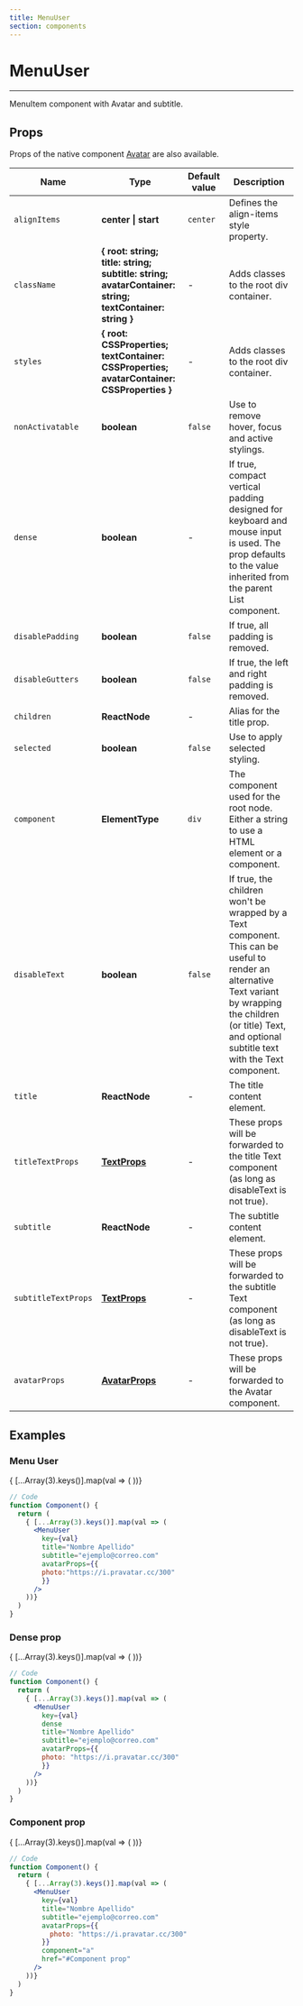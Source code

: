 ```yaml
---
title: MenuUser
section: components
---
```


# MenuUser

---

MenuItem component with Avatar and subtitle.

## Props

Props of the native component [Avatar](/Avatar) are also available.

| Name                 | Type                                                                                                  | Default value  | Description                                                                                                                                                                                                        |
| -------------------- | ----------------------------------------------------------------------------------------------------- | -------------- | ------------------------------------------------------------------------------------------------------------------------------------------------------------------------------------------------------------------ |
| `alignItems`         | **center \| start**                                                                                   | `center`       | Defines the align-items style property.                                                                                                                                                                            |
| `className`          | **{ root: string; title: string; subtitle: string; avatarContainer: string; textContainer: string }** | -              | Adds classes to the root div container.                                                                                                                                                                            |
| `styles`             | **{ root: CSSProperties; textContainer: CSSProperties; avatarContainer: CSSProperties  }**            | -              | Adds classes to the root div container.                                                                                                                                                                            |
| `nonActivatable`     | **boolean**                                                                                           | `false`        | Use to remove hover, focus and active stylings.                                                                                                                                                                    |
| `dense`              | **boolean**                                                                                           | -              | If true, compact vertical padding designed for keyboard and mouse input is used. The prop defaults to the value inherited from the parent List component.                                                          |
| `disablePadding`     | **boolean**                                                                                           | `false`        | If true, all padding is removed.                                                                                                                                                                                   |
| `disableGutters`     | **boolean**                                                                                           | `false`        | If true, the left and right padding is removed.                                                                                                                                                                    |
| `children`           | **ReactNode**                                                                                         | -              | Alias for the title prop.                                                                                                                                                                                          |
| `selected`           | **boolean**                                                                                           | `false`        | Use to apply selected styling.                                                                                                                                                                                     |
| `component`          | **ElementType**                                                                                       | `div`          | The component used for the root node. Either a string to use a HTML element or a component.                                                                                                                        |
| `disableText`        | **boolean**                                                                                           | `false`        | If true, the children won't be wrapped by a Text component. This can be useful to render an alternative Text variant by wrapping the children (or title) Text, and optional subtitle text with the Text component. |
| `title`              | **ReactNode**                                                                                         | -              | The title content element.                                                                                                                                                                                         |
| `titleTextProps`     | **[TextProps](/Text#Props)**                                                                          | -              | These props will be forwarded to the title Text component (as long as disableText is not true).                                                                                                                    |
| `subtitle`           | **ReactNode**                                                                                         | -              | The subtitle content element.                                                                                                                                                                                      |
| `subtitleTextProps`  | **[TextProps](/Text#Props)**                                                                          | -              | These props will be forwarded to the subtitle Text component (as long as disableText is not true).                                                                                                                 |
| `avatarProps`        | **[AvatarProps](/Avatar#Props)**                                                                      | -              | These props will be forwarded to the Avatar component.                                                                                                                                                             |


## Examples

### Menu User

<Demo title="Menu User" background={colors.white}>
  { [...Array(3).keys()].map(val => (
    <MenuUser 
      key={val}
      title="Nombre Apellido"
      subtitle="ejemplo@correo.com"
      avatarProps={{
        photo:"https://i.pravatar.cc/300"
      }}
    />
  ))}
</Demo>

```jsx
// Code
function Component() {
  return (
    { [...Array(3).keys()].map(val => (
      <MenuUser 
        key={val}
        title="Nombre Apellido"
        subtitle="ejemplo@correo.com"
        avatarProps={{
        photo:"https://i.pravatar.cc/300"
        }}
      />
    ))}
  )
}
```

### Dense prop

<Demo title="Dense props" background={colors.white}>
  { [...Array(3).keys()].map(val => (
    <MenuUser 
      dense
      key={val}
      title="Nombre Apellido"
      subtitle="ejemplo@correo.com"
      avatarProps={{
          photo: "https://i.pravatar.cc/300"
      }}
    />
  ))}
</Demo>

```jsx
// Code
function Component() {
  return (
    { [...Array(3).keys()].map(val => (
      <MenuUser 
        key={val}
        dense
        title="Nombre Apellido"
        subtitle="ejemplo@correo.com"
        avatarProps={{
        photo: "https://i.pravatar.cc/300"
        }}
      />
    ))}
  )
}
```

### Component prop

<Demo title="Component props" background={colors.white}>
  { [...Array(3).keys()].map(val => (
    <MenuUser 
      key={val}
      title="Nombre Apellido"
      subtitle="ejemplo@correo.com"
      avatarProps={{
        photo: "https://i.pravatar.cc/300"
      }}
      component="a"
      href="#Component prop"
    />
  ))}
</Demo>

```jsx
// Code
function Component() {
  return (
    { [...Array(3).keys()].map(val => (
      <MenuUser 
        key={val}
        title="Nombre Apellido"
        subtitle="ejemplo@correo.com"
        avatarProps={{
          photo: "https://i.pravatar.cc/300"
        }}
        component="a"
        href="#Component prop"
      />
    ))}
  )
}
```